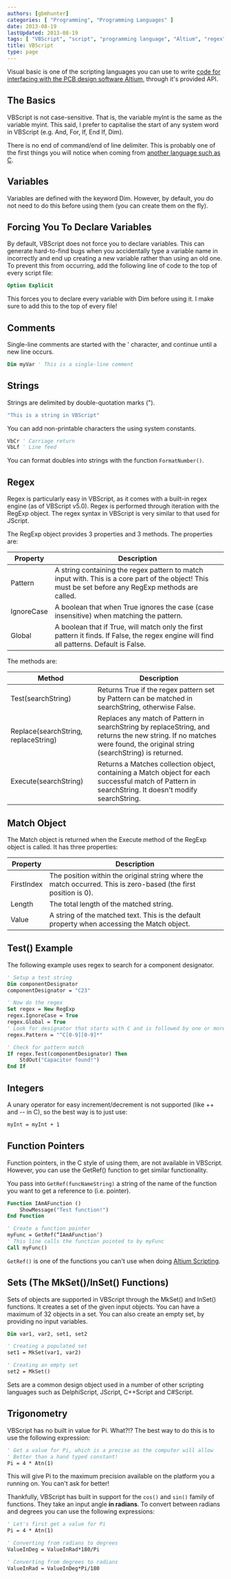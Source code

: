 ```yaml
---
authors: [gbmhunter]
categories: [ "Programming", "Programming Languages" ]
date: 2013-08-19
lastUpdated: 2013-08-19
tags: [ "VBScript", "script", "programming language", "Altium", "regex", "comment", "integer", "function pointer", "set", "trigonometry" ]
title: VBScript
type: page
---
```


Visual basic is one of the scripting languages you can use to write [code for interfacing with the PCB design software Altium,](/electronics/general/altium/altium-scripting-and-using-the-api) through it's provided API.

## The Basics

VBScript is not case-sensitive. That is, the variable myInt is the same as the variable myint. This said, I prefer to capitalise the start of any system word in VBScript (e.g. And, For, If, End If, Dim).

There is no end of command/end of line delimiter. This is probably one of the first things you will notice when coming from [another language such as C](/programming/languages/c).

## Variables

Variables are defined with the keyword Dim. However, by default, you do not need to do this before using them (you can create them on the fly).

## Forcing You To Declare Variables

By default, VBScript does not force you to declare variables. This can generate hard-to-find bugs when you accidentally type a variable name in incorrectly and end up creating a new variable rather than using an old one. To prevent this from occurring, add the following line of code to the top of every script file:

```vb    
Option Explicit
```

This forces you to declare every variable with Dim before using it. I make sure to add this to the top of every file!

## Comments

Single-line comments are started with the ' character, and continue until a new line occurs.

```vb
Dim myVar ' This is a single-line comment
```

## Strings

Strings are delimited by double-quotation marks (").

```vb    
"This is a string in VBScript"
```

You can add non-printable characters the using system constants.

```vb    
VbCr ' Carriage return
VbLf ' Line feed
```

You can format doubles into strings with the function `FormatNumber()`.

## Regex

Regex is particularly easy in VBScript, as it comes with a built-in regex engine (as of VBScript v5.0). Regex is performed through iteration with the RegExp object. The regex syntax in VBScript is very similar to that used for JScript.

The RegExp object provides 3 properties and 3 methods. The properties are:

<table>
    <thead>
        <tr>
            <th>Property</th>
            <th>Description</th>
        </tr>
    </thead>
<tbody>
<tr>
<td>Pattern</td>
<td>A string containing the regex pattern to match input with. This is a core part of the object! This must be set before any RegExp methods are called.</td>
</tr>
<tr>
<td>IgnoreCase</td>
<td>A boolean that when True ignores the case (case insensitive) when matching the pattern.</td>
</tr>
<tr>
<td>Global</td>
<td>A boolean that if True, will match only the first pattern it finds. If False, the regex engine will find all patterns. Default is False.</td>
</tr>
</tbody>
</table>

The methods are:


<table>
    <thead>
        <tr>
            <th>Method</th>
            <th>Description</th>
        </tr>
    </thead>
<tbody>
<tr>
<td>Test(searchString)</td>
<td>Returns True if the regex pattern set by Pattern can be matched in searchString, otherwise False.</td>
</tr>
<tr>
<td>Replace(searchString, replaceString)</td>
<td>Replaces any match of Pattern in searchString by replaceString, and returns the new string. If no matches were found, the original string (searchString) is returned.</td>
</tr>
<tr>
<td>Execute(searchString)</td>
<td>Returns a Matches collection object, containing a Match object for each successful match of Pattern in searchString. It doesn't modify searchString.</td>
</tr>
</tbody>
</table>


## Match Object

The Match object is returned when the Execute method of the RegExp object is called. It has three properties:

<table>
    <thead>
        <tr>
            <th>Property</th>
            <th>Description</th>
        </tr>
    </thead>
<tbody >
<tr>
<td>FirstIndex</td>
<td>The position within the original string where the match occurred. This is zero-based (the first position is 0).</td>
</tr>
<tr>
<td>Length</td>
<td>The total length of the matched string.</td>
</tr>
<tr>
<td>Value</td>
<td>A string of the matched text. This is the default property when accessing the Match object.</td>
</tr>
</tbody>
</table>

## Test() Example

The following example uses regex to search for a component designator.

```vb    
' Setup a test string
Dim componentDesignator
componentDesignator = "C23"

' Now do the regex
Set regex = New RegExp
regex.IgnoreCase = True
regex.Global = True
' Look for designator that starts with C and is followed by one or more numbers
regex.Pattern = "^C[0-9][0-9]*"

' Check for pattern match
If regex.Test(componentDesignator) Then
    StdOut("Capacitor found!")
End If
```

## Integers

A unary operator for easy increment/decrement is not supported (like ++ and -- in C), so the best way is to just use:

```vb    
myInt = myInt + 1
```

## Function Pointers

Function pointers, in the C style of using them, are not available in VBScript. However, you can use the GetRef() function to get similar functionality.

You pass into `GetRef(funcNameString)` a string of the name of the function you want to get a reference to (i.e. pointer).

```vb    
Function IAmAFunction ()
    ShowMessage("Test function!")
End Function

' Create a function pointer
myFunc = GetRef(“IAmAFunction″)
' This line calls the function pointed to by myFunc
Call myFunc()
```

`GetRef()` is one of the functions you can't use when doing [Altium Scripting](/electronics/general/altium/altium-scripting-and-using-the-api).

## Sets (The MkSet()/InSet() Functions)

Sets of objects are supported in VBScript through the MkSet() and InSet() functions. It creates a set of the given input objects. You can have a maximum of 32 objects in a set. You can also create an empty set, by providing no input variables.

```vb    
Dim var1, var2, set1, set2

' Creating a populated set
set1 = MkSet(var1, var2)

' Creating an empty set
set2 = MkSet()
```

Sets are a common design object used in a number of other scripting languages such as DelphiScript, JScript, C++Script and C#Script.

## Trigonometry

VBScript has no built in value for Pi. What?!? The best way to do this is to use the following expression:

```vb
' Get a value for Pi, which is a precise as the computer will allow
' Better than a hand typed constant!
Pi = 4 * Atn(1)
```

This will give Pi to the maximum precision available on the platform you a running on. You can't ask for better!

Thankfully, VBScript has built in support for the `cos()` and `sin()` family of functions. They take an input angle **in radians**. To convert between radians and degrees you can use the following expressions:

```vb    
' Let's first get a value for Pi
Pi = 4 * Atn(1)

' Converting from radians to degrees
ValueInDeg = ValueInRad*180/Pi

' Converting from degrees to radians
ValueInRad = ValueInDeg*Pi/180
```